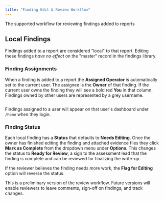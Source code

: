 ```yaml
---
title: "Finding Edit & Review Workflow"
---
```


The supported workflow for reviewing findings added to reports

## Local Findings


Findings added to a report are considered "local" to that report. Editing these findings _have no effect_ on the "master" record in the findings library.

### Finding Assignments

When a finding is added to a report the **Assigned Operator** is automatically set to the current user. The assignee is the **Owner** of that finding. If the current user owns the finding they will see a bold red **You** in that column. Findings owned by other users are represented by a grey username.

<Frame>
  <img src="../../images/image-1.avif" alt=""/>
</Frame>

Findings assigned to a user will appear on that user's dashboard under `/home` when they login.

### Finding Status

Each local finding has a **Status** that defaults to **Needs Editing**. Once the owner has finished editing the finding and attached evidence files they click **Mark as Complete** from the dropdown menu under **Options**. This changes the status to **Ready for Review**, a sign to the assessment lead that the finding is complete and can be reviewed for finalizing the write-up.

If the reviewer believes the finding needs more work, the **Flag for Editing** option will reverse the status.

<Check>
This is a preliminary version of the review workflow. Future versions will enable reviewers to leave comments, sign-off on findings, and track changes.
</Check>
